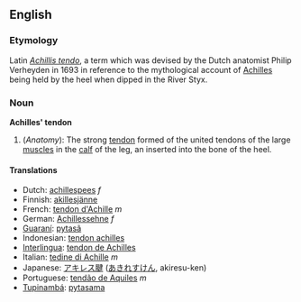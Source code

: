 ==English==
===Etymology===
Latin ''[[Achillis tendo]]'', a term which was devised by the Dutch anatomist Philip Verheyden in 1693 in reference to the mythological account of [[Achilles]] being held by the heel when dipped in the River Styx.

=== Noun ===
'''Achilles' tendon'''

#(''Anatomy''): The strong [[tendon]] formed of the united tendons of the large [[muscle]]s in the [[calf]] of the leg, an inserted into the bone of the heel.

==== Translations ====
*Dutch: [[achillespees]] ''f''
*Finnish: [[akillesjänne]]
*French: [[tendon d'Achille]] ''m''
*German: [[Achillessehne]] ''f''
*[[Guaraní]]: [[pytasã]]
*Indonesian: [[tendon achilles]]
*[[Interlingua]]: [[tendon de Achilles]]
*Italian: [[tedine di Achille]] ''m''
*Japanese: [[アキレス腱]] ([[あきれすけん]], akiresu-ken)
*Portuguese: [[tendão de Aquiles]] ''m''
*[[Tupinambá]]: [[pytasama]]
